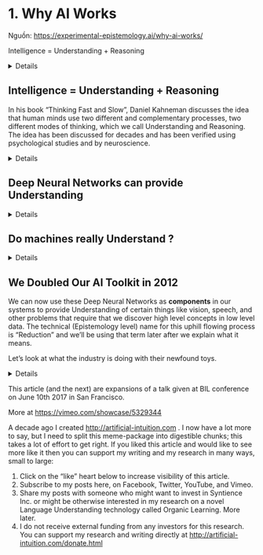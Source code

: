 


# 1. Why AI Works 
Nguồn: https://experimental-epistemology.ai/why-ai-works/
<Image src={ai1} width={500} height={500} alt=''/>

Intelligence = Understanding + Reasoning 

<details>
    Interest in Artificial Intelligence is exploding, and for good reasons. Computers in cars, phone apps, and on the web can do amazing things that we simply could not do before 2012. What’s going on?
    
    This is an attempt to explain the current state of AI to a general audience
     without using mathematics, computer science, or neuroscience; discussions at
     these levels would focus on **how** AI works. Here I will discuss
    this at the level of Epistemology and will try to explain **why** it works.
    
    “Epistemology” sounds scary, but it really isn’t. It’s mostly scary because it is unknown; it is not taught in schools anymore. Which is a problem, because we now desperately need this branch of Philosophy to guide our AI development. Epistemology discusses things like Reasoning, Understanding, Learning, Novelty, problem solving in the abstract, how to create Models of the world, etc.
     These are all concepts one would think would be useful when working with artificial intelligences. But most practitioners enter the field of AI without any exposure to Epistemology which makes their work more mysterious and frustrating than it has to be.
    
    I think of Epistemology as the general base for everything related to knowledge and problem solving; Science forms a small special case subset domain where we solve well-formed problems of the kind that Science is best at. In Epistemology outside of Science we are free to productively also discuss pre-scientific problem solving strategies, which is what brains are using most of the time. More later.
</details>

## Intelligence = Understanding + Reasoning

In his book “Thinking Fast and Slow”, Daniel Kahneman discusses the idea that human minds use two different and complementary processes, two different modes of thinking, which we call Understanding and Reasoning. The idea has been discussed for decades and has been verified using psychological studies and by neuroscience.

<Image src={ai2} width={500} height={500} alt=''/>

<details>
    “Subconscious Intuitive Understanding” is the full name of the “Fast Thinking”
     or “System 1” thinking. It is fast because the brain can perform many parts of
      this task in parallel. The brain spends a lot of effort on this task.
    
    “Conscious Logical Reasoning” is the full name of “Slow Thinking” or “System 2” thinking. To many people’s surprise, this is very rarely used in practice. My soundbite for this is “You can make breakfast without Reasoning”. Almost everything we do on a daily basis in our rich mundane reality is done without a need to reason about it. We just repeat whatever worked last time we performed this task; we are experience driven.
    
    “Intuitive” means that the system can very quickly “provide solutions” to very complex problems but those solutions may not be correct every time.
    
    “Logical” means that answers are always correct as long as input data is correct and sufficient. Which is not true in our rich mundane reality; it can only be true in a mathematically pure “Model” space. If you like Logic, you must also like Models.
    
    “Subconscious” means we have no conscious (“introspective”) access
     to the these processes. You are reading this sentence and you understand it
     fully but you cannot explain to anyone, including yourself, **how** or **why**
     you understand it.
    
    “Conscious” means we are aware of the thought; we can access it through introspection and we may find reasons to why we believe a certain idea.
    
    “Expensive” is on the list because brains spend most of their effort on this Understanding part. We really shouldn’t be surprised that AI now requires very powerful computers. More later.
    
    In contrast, Reasoning is “Efficient”. It is most useful when you are stuck in a novel situation where experience and Understanding doesn’t help you. Or perhaps you need to plan ahead, or need to find reasons for why something happened after the fact. It is used at a formal level in the sciences. Reasoning is important, but just rarely needed or used.
    
    Finally, Understanding is “Model Free” and Reasoning is “Model Based”. This is likely the most important distinction to people who are implementing intelligent systems since it provides a way to keep the implementation on the correct path when the going gets rough. We cannot discuss these issues quite yet, but if you are curious you can watch the videos at vimeo.com which discuss this distinction at length. Think of their appearance in this table as a kind of foreshadowing.
    
    All of this groundwork allows me to state the main point of this blog. We have known for a long time that brains use these two modes. But the AI research community has been spending overmuch effort on the Reasoning part and has been ignoring the Understanding part for sixty years.
    
    We had several good reasons for this. Until quite recently, our machines were too small to run any useful sized neural network. And also, we didn’t have a clue about how to implement this Understanding. But that is exactly what changed in 2012 when a group of AI researchers from Toronto effectively demonstrated that Deep Neural Networks could provide a simple kind of shallow and hollow proto-Understanding (well, they didn’t call it that, but I do). I will look just a little into the future,
    and overstate this just a little, in order to make it more memorable:
</details>

## Deep Neural Networks can provide Understanding

<details>
    <Image src={ai3} width={500} height={500} alt=''/>
    
    This new phase of AI took decades to develop, but it would never have happened without people like the group led by Geoffrey Hinton at the University of Toronto, who spent 34+ years to develop the Deep Neural Network technology we now call “Deep Learning”. A number of breakthroughs from 1997 to 2006 led to a number of successful demonstrations (including first prizes in AI competitions) in 2012, and we therefore count this year as the birth year of Machine Understanding.
    
    To an outsider, it may **look** like an older program or phone app might be “Understanding” whatever the app is doing, but that Understanding really only happened in the mind of the programmer creating the app. The programmer first simplified the problem in their own head by discarding a lot of irrelevant detail using “Programmer’s Understanding”. This simplified mental “Model” of the problem domain could then be explained to a computer in the form of a computer program.
    
    What is changing is that computers are now making these Models themselves.
    
    <Image src={ai4} width={500} height={500} alt=''/>
    
    The first bullet point describes regular programming, including “old style AI” programs. AI has, since 1955, provided many novel and brilliant algorithms that we now use in programs everywhere. But when you contrast old style AI to Understanding systems, the old kind of AI is basically indistinguishable from any other kind of programming we do nowadays.
    
    The second bullet point describes the recent developments. Deep Neural Networks are so different from regular programs that we have to acknowledge them as a different computational paradigm. This is why they took almost four decades to develop. And the paradigm, being pre-scientific and Model Free, is difficult to grasp if you received a solid Reductionist and Model Based education; it takes a long time for an established AI practitioner or experienced programmer to switch. People who are just starting out in AI have an easier time assimilating this new paradigm since they haven’t had a full career’s worth of experience and success using old style AI techniques.
    
    The amount of work we have to do to get a Deep Neural Network to Understand is surprisingly small, and companies like Google and Syntience are working on eliminating the remaining effort of programming Neural Networks. This is where things will get really weird: when the Deep Neural Network (DNN) Understands enough about the world and about the problem it is faced with, then we no longer need a programmer to acquire this Understanding. Let me elaborate.
    
    Programmers are employed to bridge two different domains. They first have to study whatever application domain they are working on. For instance, if they are writing an airline ticket reservation system they will have to learn a lot of detailed information about airlines, airline tickets, flights, luggage, etc. and then know to provide features for unusual cases such as canceled flights. And then the programmer uses their Understanding of the problem domain to explain to a computer how it can Reason about these things… but the programmer cannot make the system Understand, it can only put in a hollow and fragile kind of Reasoning, as a program with many if-then cases. And any misunderstandings the programmer has about the problem domain will become “bugs” in the computer program. Notice the shift in terminology; more later.
    
    But today, for certain classes of moderately complex problems, we can use a DNN to automatically learn for itself how to Understand the problem.
    
    Which means we no longer need a programmer to Understand the problem.
    
    We have delegated our Understanding to a machine.
    
    And if you think about that for a minute you will see that that’s exactly what an AI should be doing. It should Understand all kinds of things so that we humans won’t have to.
    
    And there are two common situations where this will be a really good idea. One is when we have a problem we cannot Understand ourselves. We know a lot of those, starting with cellular biology.
    
    The other common case will be when we Understand the problem well, but making a machine Understand it well enough to get the job done is cheaper and easier than any alternative. Roombas accomplish this level using old style AI methods, but I predict we will one day be flooded with similar but DNN based devices that Understand several aspects of domestic maintenance as well as we do.
</details>

## Do machines really Understand ?

<Image src={ai1} width={500} height={500} alt=''/>

<details>
    If we give a picture like this to a DNN trained on images it will identify the important objects in the image and provide the rectangles, called “bounding boxes” as approximations to where the objects are. The text on the right says “Woman in white dress standing with tennis racket two people in green behind her”. Which is not a bad description of the image. It could be used as the basis for a test for English skill level for adult education placement.
    
    For all practical purposes, this is Understanding.
    
    We had no idea how to make our computers do this before 2012. This is a really big deal. This feat requires not only a new algorithm, it requires a new computational paradigm.
    
    An image is, to a computer, a single long sequence of numbers denoting values for red, blue, and green colors in values from 0 to 255; it also knows how wide the image is. How does it get from this very low level representation to knowing that there is a woman with a tennis racket in the image?
    
    This is what William Calvin has called “A river that flows uphill”. There are very few mechanisms that can go in this direction, from low levels to
    high levels. Calvin used the term to describe Evolution, and I can use this quote to describe Understanding.
    
    I like to think of Evolution as “Nature’s Understanding” because the phenomena are very similar at several levels. Evolution of species can bring forth advanced species starting from simpler species in the same manner that Understanding is the discovery and re-use of high level concepts in low level input.
    
    In contrast, Reasoning proceeds by breaking problems into subproblems and solving those, which is a “flowing downhill” kind of strategy. In mathematics we accept (and many mathematicians only accept this reluctantly) that we need to use induction to move “uphill” in abstractions. And that’s a very limited uphill movement at that. Epistemology allows for much stronger uphill moves. This is known as “jumping to conclusions on scant evidence” and it’s allowed in Epistemology based pre-scientific systems.
    
    As an aside, here’s a pretty deep related thought: Nature/Evolution re-uses anything that works. I like to think that Understanding is a spandrel of Evolution itself. Neural Darwinism certainly straddles this gap. Could be coincidence, or the only answer that will work at all. More later.
    
</details>

## We Doubled Our AI Toolkit in 2012

We can now use these Deep Neural Networks as **components** in our systems to provide Understanding of certain things like vision, speech, and other problems that require that we discover high level concepts in low level data. The technical (Epistemology level) name for this uphill flowing process is “Reduction” and we’ll be using that term later after we explain what it means.

Let’s look at what the industry is doing with their newfound toys.

<details>
    <Image src={ai5} width={500} height={500} alt=''/>
    
    This is my view of what I think Tesla is doing (based on public sources) in their self-driving (“Autopilot”) cars. Cameras feed Vision Understanding components based on Deep Learning, and Radar feeds to Radar Understanding components. These supply bounding boxes in 2D or 3D with additional information like “There’s a woman with a tennis racket ahead” to a Traffic Reasoning Component that uses regular programming or some old style AI like a rule-based system to actually control
    the car based on the vision and radar inputs, and the driver’s desires.
    
    <Image src={ai6} width={500} height={500} alt=''/>
    But this is not the only possible configuration. George Hotz at Comma.ai, a team at nVidia corporation, and the DeepTesla class at MIT are using a
    simpler architecture with just a neural network that implements lane following and other simple driving behaviors directly in one single Deep Neural Network. There is room for improvement, but they are a big step in the direction we want to move in.
    
    <Image src={ai7} width={500} height={500} alt=''/>
    
    Future automotive systems will likely integrate everything about driving into one single neural network, or something that effectively behaves as one. Vision, traffic, the car itself including various functionality like windscreen wipers, lights, and entertainment, how to drive in a safe and polite manner, and to understand also the driver’s (or “car owner’s”) desires. And if we’ve gotten that far, then it is a given that we will have speech input and output so that the driver can have a conversation with the car while driving, and can chastise it in case it does something wrong.
    
    We are nowhere close to this today. But after a DNN breakthrough or two, who knows how quickly these kinds of systems become available. We can already see an increasing stream of new features built using Understanding components.
</details>

<Image src={ai8} width={500} height={500} alt=''/>

This article (and the next) are expansions of a talk given at BIL conference on June 10th 2017 in San Francisco.

More at https://vimeo.com/showcase/5329344

A decade ago I created http://artificial-intuition.com . I now have a lot more to say, but I need to split this meme-package into digestible chunks; this takes a lot of effort to get right. If you liked this article and would like to see more like it then you can support my writing and my research in many ways, small to large:

1. Click on the “like” heart below to increase visibility of this article.
2. Subscribe to my posts here, on Facebook, Twitter, YouTube, and Vimeo.
3. Share my posts with someone who might want to invest in Syntience Inc. or might be otherwise interested in my research on a novel Language Understanding technology called Organic Learning. More later.
4. I do not receive external funding from any investors for this research. You can support my research and writing directly at http://artificial-intuition.com/donate.html










